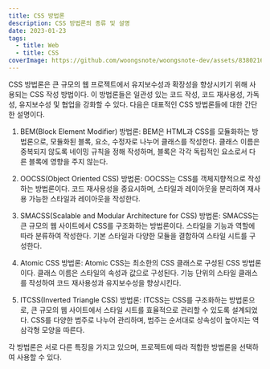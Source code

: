 ```yaml
---
title: CSS 방법론
description: CSS 방법론의 종류 및 설명
date: 2023-01-23
tags:
  - title: Web
  - title: CSS
coverImage: https://github.com/woongsnote/woongsnote-dev/assets/83802168/57e7d9b6-e7f8-4183-bae0-7acdfe921f33
---
```


CSS 방법론은 큰 규모의 웹 프로젝트에서 유지보수성과 확장성을 향상시키기 위해 사용되는 CSS 작성 방법이다.
이 방법론들은 일관성 있는 코드 작성, 코드 재사용성, 가독성, 유지보수성 및 협업을 강화할 수 있다. 다음은 대표적인 CSS 방법론들에 대한 간단한 설명이다.

1. BEM(Block Element Modifier) 방법론:
   BEM은 HTML과 CSS를 모듈화하는 방법론으로, 모듈화된 블록, 요소, 수정자로 나누어 클래스를 작성한다. 클래스 이름은 중복되지 않도록 네이밍 규칙을 정해 작성하며, 블록은 각각 독립적인 요소로서 다른 블록에 영향을 주지 않는다.

2. OOCSS(Object Oriented CSS) 방법론:
   OOCSS는 CSS를 객체지향적으로 작성하는 방법론이다. 코드 재사용성을 중요시하며, 스타일과 레이아웃을 분리하여 재사용 가능한 스타일과 레이아웃을 작성한다.

3. SMACSS(Scalable and Modular Architecture for CSS) 방법론:
   SMACSS는 큰 규모의 웹 사이트에서 CSS를 구조화하는 방법론이다. 스타일을 기능과 역할에 따라 분류하여 작성한다. 기본 스타일과 다양한 모듈을 결합하여 스타일 시트를 구성한다.

4. Atomic CSS 방법론:
   Atomic CSS는 최소한의 CSS 클래스로 구성된 CSS 방법론이다. 클래스 이름은 스타일의 속성과 값으로 구성된다. 기능 단위의 스타일 클래스를 작성하여 코드 재사용성과 유지보수성을 향상시킨다.

5. ITCSS(Inverted Triangle CSS) 방법론:
   ITCSS는 CSS를 구조화하는 방법론으로, 큰 규모의 웹 사이트에서 스타일 시트를 효율적으로 관리할 수 있도록 설계되었다. CSS를 다양한 범주로 나누어 관리하며, 범주는 순서대로 상속성이 높아지는 역삼각형 모양을 따른다.

각 방법론은 서로 다른 특징을 가지고 있으며, 프로젝트에 따라 적합한 방법론을 선택하여 사용할 수 있다.
